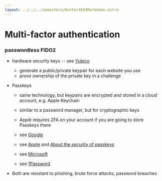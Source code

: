 ```yaml
---
layout: ../../../semesters/Winter2024Markdown.astro
---
```


# Multi-factor authentication

### passwordless FIDO2

- hardware security keys -- see [Yubico](https://www.yubico.com)

  - generate a public/private keypair for each website you use
  - prove ownership of the private key in a challenge

- Passkeys

  - same technology, but keypairs are encrypted and stored in a cloud account, e.g. Apple Keychain
  - similar to a password manager, but for cryptographic keys
  - Apple requires 2FA on your account if you are going to store Passkeys there

  - see [Google](https://safety.google/authentication/passkey/)
  - see [Apple](https://developer.apple.com/passkeys/) and [About the security of passkeys](https://support.apple.com/en-us/102195)
  - see [Microsoft](https://support.microsoft.com/en-us/windows/passkeys-in-windows-301c8944-5ea2-452b-9886-97e4d2ef4422)
  - see [1Password](https://1password.com/product/passkeys)

- Both are resistant to phishing, brute force attacks, password breaches

